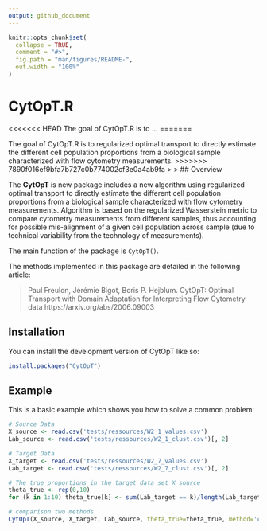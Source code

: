 ```yaml
---
output: github_document
---
```


<!-- README.md is generated from README.Rmd. Please edit that file -->

```r
knitr::opts_chunk$set(
  collapse = TRUE,
  comment = "#>",
  fig.path = "man/figures/README-",
  out.width = "100%"
)
```

# CytOpT.R

<<<<<<< HEAD
The goal of CytOpT.R is to ...
=======
<!-- badges: start -->
<!-- badges: end -->

The goal of CytOpT.R is to regularized optimal transport to directly estimate the different cell population proportions from a biological sample characterized with flow cytometry measurements.
>>>>>>> 7890f016ef9bfa7b727c0b774002cf3e0a4ab9fa
>
> ## Overview

The **CytOpT** is new package includes a new algorithm using regularized optimal transport to directly estimate the different cell population proportions from a biological sample characterized with flow cytometry measurements. Algorithm is based on the regularized Wasserstein metric to compare cytometry measurements from different samples, thus accounting for possible mis-alignment of a given cell population across sample (due to technical variability from the technology of measurements).

The main function of the package is `CytOpT()`.

The methods implemented in this package are detailed in the following article:

> Paul Freulon, Jérémie Bigot, Boris P. Hejblum. CytOpT: Optimal Transport with Domain Adaptation for Interpreting Flow Cytometry data
> https://arxiv.org/abs/2006.09003

## Installation

You can install the development version of CytOpT like so:
```r
install.packages("CytOpT")
```


## Example

This is a basic example which shows you how to solve a common problem:

```r
# Source Data
X_source <- read.csv('tests/ressources/W2_1_values.csv')
Lab_source <- read.csv('tests/ressources/W2_1_clust.csv')[, 2]

# Target Data
X_target <- read.csv('tests/ressources/W2_7_values.csv')
Lab_target <- read.csv('tests/ressources/W2_7_clust.csv')[, 2]

# The true proportions in the target data set X_source
theta_true <- rep(0,10)
for (k in 1:10) theta_true[k] <- sum(Lab_target == k)/length(Lab_target)

# comparison two methods
CytOpT(X_source, X_target, Lab_source, theta_true=theta_true, method='comparison_opt')

```


